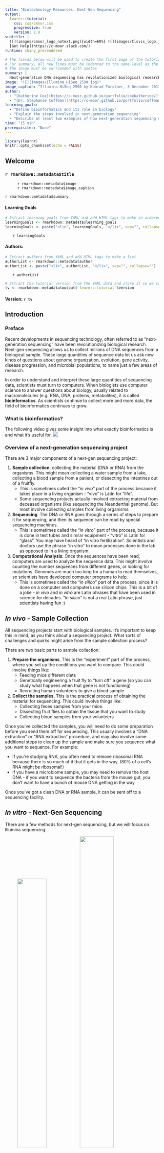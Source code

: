 ```yaml
---
title: "Biotechnology Resources: Next-Gen Sequencing"
output:
  learnr::tutorial:
    css: css/cmoor.css
    progressive: true
    version: 2.0
subtitle: |
  ![](images/cmoor_logo_notext.png){width=60%} ![](images/Clovis_logo.jpg){width=38%}
  [Get Help](https://c-moor.slack.com/)
runtime: shiny_prerendered

# The fields below will be used to create the first page of the tutorial.  You can use markdown.
# For summary, all new lines must be indented to the same level as the first line.
# The image must be surrounded with quotes
summary: |
  Next-generation DNA sequencing has revolutionized biological research.  This tutorial will explain the basic process of next-gen sequencing and will discuss some of the ways it is used in research.
image: "![](images/Illumina_HiSeq_2500.jpg)"
image_caption: "Illumina HiSeq 2500 by Konrad Förstner, 3 December 2013. License: Creative Commons CC0 1.0 Universal Public Domain Dedication."
author:
  - "[Katherine Cox](https://c-moor.github.io/portfolio/coxkatherine/)"
  - "[Dr. Stephanie Coffman](https://c-moor.github.io/portfolio/coffmanstephanie/)"
learning_goals:
  - "Define bioinformatics and its role in biology"
  - "Explain the steps involved in next-generation sequencing"
  - "Describe at least two examples of how next-generation sequencing can be used to answer scientific questions."
time: "15 min"
prerequisites: "None"
---
```


```r
library(learnr)
knitr::opts_chunk$set(echo = FALSE)
```


<!---
Don't edit the Welcome page, it will be filled in automatically using the information from the YAML header
Edit the rest of the document as you like
There are some suggested sections to provide a standard order across our tutorials, but they may not all be needed/appropriate for all tutorials.
Section 1. Content 1 has example quizes and exercises
-->

## Welcome {.splashpage}

### `r rmarkdown::metadata$title`

<div class="splashpage-container">
  <figure class="splashpage-image">
  `r rmarkdown::metadata$image`{width=100%}
  <figcaption class="caption">`r rmarkdown::metadata$image_caption`</figcaption>
  </figure>

  `r rmarkdown::metadata$summary`
  

</div>


#### Learning Goals

```r
# Extract learning goals from YAML and add HTML tags to make an ordered list
learningGoals <- rmarkdown::metadata$learning_goals
learningGoals <- paste("<li>", learningGoals, "</li>", sep="", collapse="")

```

<ol>
`r learningGoals`
</ol>

#### Authors:

```r
# Extract authors from YAML and add HTML tags to make a list
authorList <- rmarkdown::metadata$author
authorList <- paste("<li>", authorList, "</li>", sep="", collapse="")

```

<ul>
`r authorList`
</ul>


```r
# Extract the tutorial version from the YAML data and store it so we can print it using inline r code below.  This can't be done directly inline because the code for extracting the YAML data uses backticks
tv <- rmarkdown::metadata$output$`learnr::tutorial`$version
```

#### Version: `r tv`

## Introduction

### Preface
Recent developments in sequencing technology, often referred to as “next-generation sequencing” have been revolutionizing biological research.  Next-gen sequencing allows us to collect millions of DNA sequences from a biological sample.  These large quantities of sequence data let us ask new kinds of questions about genome organization, evolution, gene activity, disease progression, and microbial populations, to name just a few areas of research.

In order to understand and interpret these large quantities of sequencing data, scientists must turn to computers.  When biologists use computer science to answer questions about biology, usually related to macromolecules (e.g. RNA, DNA, proteins, metabolites), it is called **bioinformatics**. As scientists continue to collect more and more data, the field of bioinformatics continues to grow.

### What is bioinformatics?

The following video gives some insight into what exactly bioinformatics is and what it’s useful for.
![](https://www.youtube.com/watch?v=v1cTNhiZ2_c)

### Overview of a next-generation sequencing project

There are 3 major components of a next-gen sequencing project:

1. **Sample collection**: collecting the material (DNA or RNA) from the organisms.  This might mean collecting a water sample from a lake, collecting a blood sample from a patient, or dissecting the intestines out of a fruitfly.
    + This is sometimes called the "*in vivo*" part of the process because it takes place in a living organism - "vivo" is Latin for "life".
    + Some sequencing projects actually involved extracting material from deceased organisms (like sequencing the Neanderthal genome).  But most involve collecting samples from living organisms.
2. **Sequencing**: The DNA or RNA goes through a series of steps to prepare it for sequencing, and then its sequence can be read by special sequencing machines.
    + This is sometimes called the "*in vitro*" part of the process, because it is done in test tubes and similar equipment - "vitro" is Latin for "glass".  You may have heard of "in vitro fertilization".  Scientists and doctors use the phrase "in vitro" to mean processes done in the lab as opposed to in a living organism.
3. **Computational Analysis**: Once the sequences have been read, computers are used to analyze the sequence data.  This might involve counting the number sequences from different genes, or looking for mutations.  Genomes are much too long for a human to read themselves, so scientists have developed computer programs to help.
    + This is sometimes called the "*in silico*" part of the process, since it is done on a computer and computers use silicon chips.  This is a bit of a joke - *in vivo* and *in vitro* are Latin phrases that have been used in science for decades.  "*In silico*" is not a real Latin phrase, just scientists having fun :)

## *In vivo* - Sample Collection

All sequencing projects start with biological samples.  It’s important to keep this in mind, as you think about a sequencing project.  What sorts of challenges and quirks might arise from the sample collection process?

There are two basic parts to sample collection:

1. **Prepare the organisms**.  This is the "experiment" part of the process, where you set up the conditions you want to compare.  This could involve things like:
    + Feeding mice different diets
    + Genetically engineering a fruit fly to "turn off" a gene (so you can study what happens when that gene is not functioning)
    + Recruiting human volunteers to give a blood sample
2. **Collect the samples**.  This is the practical process of obtaining the material for sequencing.  This could involve things like:
    + Collecting feces samples from your mice.
    + Dissecting fruit flies to obtain the tissue that you want to study
    + Collecting blood samples from your volunteers

Once you’ve collected the samples, you will need to do some preparation before you send them off for sequencing.  This usually involves a "DNA extraction" or "RNA extraction" procedure, and may also involve some additional steps to clean up the sample and make sure you sequence what you want to sequence.  For example:

+ If you’re studying RNA, you often need to remove ribosomal RNA because there is so much of it that it gets in the way.  (80% of a cell’s RNA might be ribosomal!)
+ If you have a microbiome sample, you may need to remove the host DNA - if you want to sequence the bacteria from the mouse gut, you don’t want to have a bunch of mouse DNA getting in the way

Once you’ve got a clean DNA or RNA sample, it can be sent off to a sequencing facility.

## *In vitro* - Next-Gen Sequencing

There are a few methods for next-gen sequencing, but we will focus on Illumina sequencing.

<figure style="margin-bottom: 1em">
    <img src="images/Illumina_HiSeq_2500.jpg" style="width:47.5%">
    <img src="images/Next_generation_sequencing_slide.jpg" style="width:51.1%">
    <figcaption class="caption"> **Left:** Illumina HiSeq 2500 by Konrad Förstner, 3 December 2013. License: Creative Commons CC0 1.0 Universal Public Domain Dedication. **Right:** Next generation sequencing slide by Bainscou, 7 April 2015. License: Creative Commons Attribution 3.0 Unported</figcaption>
</figure>
 
Illumina Sequencing uses a method called sequencing by synthesis. To prepare a sample for sequencing, the DNA is first fragmented into 100-200bp pieces and special adapters are attached to the ends of the fragmented DNA. These adapters will be important for sequencing the DNA. At this point, the samples are usually sent off to a facility that has an Illumina Sequencer machine (left image).

At the sequencing facility, the sample is loaded into a lane on a special glass chip (right image). The chip is covered with millions of DNA sequences complementary to the special adapters. This complementarity will allow the adapters on the sample DNA fragments to hybridize with the DNA molecules in the lane. The chip, which can hold up to eight samples, is then loaded into an Illumina Sequencing machine. Through a process known as bridge amplification, each individual DNA fragment is amplified. This step is important to increase the signal from each sample DNA fragment to the computer, which cannot detect a single DNA molecule. The final result is 150 million clusters of DNA molecules, one for each of the original DNA fragments.

Now, we can finally start sequencing the DNA fragments. To identify each base of the sequence, the four DNA nucleotides (A, T, G, C) are labeled with a different color. The first base is added to each of the millions of clusters.  A special camera is used to detect the color for each cluster, and the computer records the first base identity for all the clusters. Then a second base is added to every cluster, the camera detects the second color, and the computer records the second base. This continues for 50-100bp. This process is known as sequencing by synthesis. One lane can produce **up to 150 million short sequences**, each corresponding to one cluster in the lane. Once the sequencing is complete, the data is sent back to the scientists for analysis.

The process of Illumina Sequencing can be difficult to conceptualize. Watch the video below to view an animation of the process:
![](https://youtu.be/fCd6B5HRaZ8)

## *In silico* - Computational Analysis

Back at the lab, scientists use computational methods to make sense of the millions of sequences, called **reads**.  There are many methods of data analysis that can be used, depending on the project.

### Read Alignment

In many projects, the first step of analysis is to match the reads up with the full genome of the organism and figure out where they came from.

Sequencing reads are a bit like having short phrases (reads) from a whole book (the genome).  In order to understand what they mean, we need to find where in the book they came from.


### Counting

Perhaps the most common type of sequencing analysis involves counting the number of reads that come from particular genes (or pther regions of the genome).

Some examples of questions you could address with read counting analysis include:

- What genes are active in healthy vs. diseased tissues?
- Where does a regulatory protein bind to the genome?
- How many and which species of bacteria are found in an environmental sample?

Counting reads involves a few basic steps; the details will vary depending on the project:

**Preparation**:

1. *Align* the reads to the genome (find where in the genome they came from)
1. *Annotate* the genome (define what regions we care about counting)
    + Often this has already been taken care of.  For example, you can download annotations of the human genome that list all the known genes.  
1. *Bin and count* the reads (for each read, determine what region it belongs to, then count how many reads belong to each region)
    + For example, what gene did it come from?

**Data Exploration**

This is the exciting part!  Once you’ve binned and counted the reads, then you can start trying to figure out what they mean.  There are a wide range of techniques for exploring the data and new ones are constantly under development.  Here are a few examples of things you could do if your sequencing project was measuring gene activity:

- Look at a specific gene you’re interested in, and see if there are more reads from that gene in particular samples
- Sort the data to find the genes with the most reads
- Run statistical tests to find which genes are "most different" between the samples

### Other types of analyses

There are many other types of sequence analysis projects that we will not discuss in detail here.  Here are a few examples:

- As mentioned above, you can count the number of genes from different types of bacteria in an environmental sample.  You can use this to estimate how many and what types of bacteria are in that sample.
- You can look for mutations, perhaps to understand what causes a disease, or to find out why some plants are better at withstanding drought.
    - Like counting, mutation analysis starts by aligning the reads to a genome.  Once we know where the read came from, we can check to see if the sequence is different.

## Summary

- Next-generation sequencing has provided vast amounts of new data and new ways to conduct biological research
- Bioinformatics is the process of using computers to analyze biological data
- A sequencing project has 3 basic parts:
    1. Sample collection
    2. Sequencing
    3. Computational Analysis